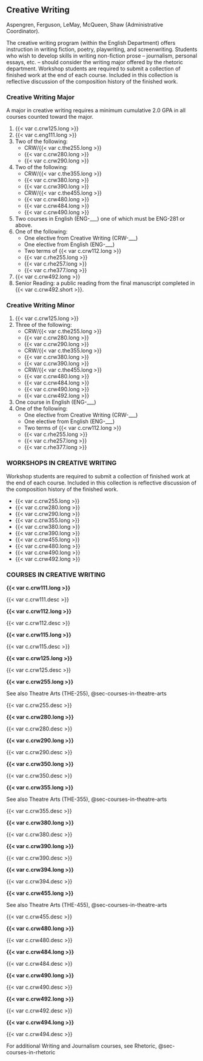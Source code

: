 ## Creative Writing {#sec-creative-writing}
Aspengren, Ferguson, LeMay, McQueen, Shaw (Administrative Coordinator). 

The creative writing program (within the English Department) offers instruction in writing fiction, poetry, playwriting, and screenwriting.  Students who wish to develop skills in writing non-fiction prose – journalism, personal essays, etc. – should consider the writing major offered by the rhetoric department. Workshop students are required to submit a collection of finished work at the end of each course. Included in this collection is reflective discussion of the composition history of the finished work.

### Creative Writing Major
A major in creative writing requires a minimum cumulative 2.0 GPA in all courses counted toward the major.

1. {{< var c.crw125.long >}}
2. {{< var c.eng111.long >}}
3. Two of the following:
    - CRW/{{< var c.the255.long >}}
    - {{< var c.crw280.long >}}
    - {{< var c.crw290.long >}}
4. Two of the following: 
	  - CRW/{{< var c.the355.long >}}
	  - {{< var c.crw380.long >}}
	  - {{< var c.crw390.long >}}
	  - CRW/{{< var c.the455.long >}}
	  - {{< var c.crw480.long >}}
	  - {{< var c.crw484.long >}}
	  - {{< var c.crw490.long >}}
5. Two courses in English (ENG-___) one of which must be ENG-281 or above.
6. One of the following: 
    - One elective from Creative Writing (CRW-___)
    - One elective from English (ENG-___)
    - Two terms of {{< var c.crw112.long >}}
    - {{< var c.rhe255.long >}}
    - {{< var c.rhe257.long >}}
    - {{< var c.rhe377.long >}}
7. {{< var c.crw492.long >}}
8. Senior Reading: a public reading from the final manuscript completed in {{< var c.crw492.short >}}.

### Creative Writing Minor
1. {{< var c.crw125.long >}}
2. Three of the following: 
	  - CRW/{{< var c.the255.long >}}
	  - {{< var c.crw280.long >}}
	  - {{< var c.crw290.long >}}
	  - CRW/{{< var c.the355.long >}}
	  - {{< var c.crw380.long >}}
	  - {{< var c.crw390.long >}}
	  - CRW/{{< var c.the455.long >}}
	  - {{< var c.crw480.long >}}
	  - {{< var c.crw484.long >}}	
	  - {{< var c.crw490.long >}}
	  - {{< var c.crw492.long >}}
3. One course in English (ENG-___) 
4. One of the following: 
    - One elective from Creative Writing (CRW-___)
    - One elective from English (ENG-___)
    - Two terms of {{< var c.crw112.long >}}
    - {{< var c.rhe255.long >}}
    - {{< var c.rhe257.long >}}
    - {{< var c.rhe377.long >}}

### WORKSHOPS IN CREATIVE WRITING
Workshop students are required to submit a collection of finished work at the end of each course. Included in this collection is reflective discussion of the composition history of the finished work.
 
- {{< var c.crw255.long >}}
- {{< var c.crw280.long >}} 
- {{< var c.crw290.long >}} 
- {{< var c.crw355.long >}} 
- {{< var c.crw380.long >}}
- {{< var c.crw390.long >}} 
- {{< var c.crw455.long >}} 
- {{< var c.crw480.long >}} 
- {{< var c.crw490.long >}} 
- {{< var c.crw492.long >}}
 

### COURSES IN CREATIVE WRITING {#sec-courses-in-creative-writing}
 **{{< var c.crw111.long >}}**

{{< var c.crw111.desc >}}

 **{{< var c.crw112.long >}}**

{{< var c.crw112.desc >}}

 **{{< var c.crw115.long >}}**

{{< var c.crw115.desc >}}

 **{{< var c.crw125.long >}}**

{{< var c.crw125.desc >}}

 **{{< var c.crw255.long >}}**

See also Theatre Arts (THE-255), @sec-courses-in-theatre-arts

{{< var c.crw255.desc >}}

 **{{< var c.crw280.long >}}**

{{< var c.crw280.desc >}}

 **{{< var c.crw290.long >}}**

{{< var c.crw290.desc >}}

 **{{< var c.crw350.long >}}**

{{< var c.crw350.desc >}}

 **{{< var c.crw355.long >}}**

See also Theatre Arts (THE-355), @sec-courses-in-theatre-arts

{{< var c.crw355.desc >}}

 **{{< var c.crw380.long >}}**

{{< var c.crw380.desc >}} 

 **{{< var c.crw390.long >}}**

{{< var c.crw390.desc >}}

 **{{< var c.crw394.long >}}**

{{< var c.crw394.desc >}}

 **{{< var c.crw455.long >}}**

See also Theatre Arts (THE-455), @sec-courses-in-theatre-arts

{{< var c.crw455.desc >}}

 **{{< var c.crw480.long >}}**

{{< var c.crw480.desc >}}

 **{{< var c.crw484.long >}}**

{{< var c.crw484.desc >}}

 **{{< var c.crw490.long >}}**

{{< var c.crw490.desc >}}

 **{{< var c.crw492.long >}}**

{{< var c.crw492.desc >}}

 **{{< var c.crw494.long >}}**

{{< var c.crw494.desc >}}

For additional Writing and Journalism courses, see Rhetoric, @sec-courses-in-rhetoric
